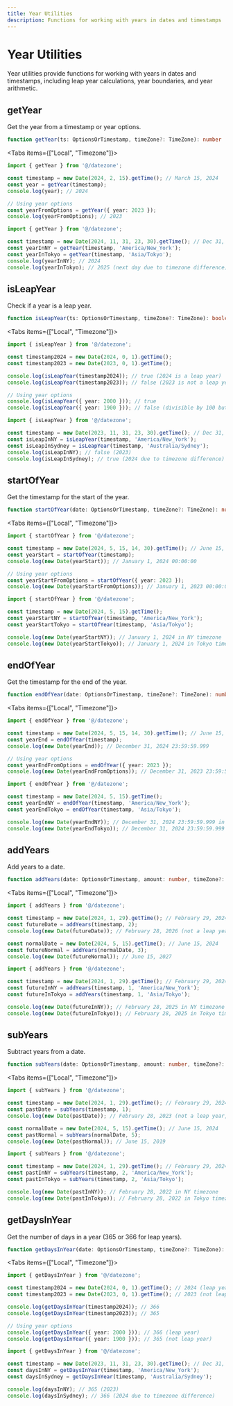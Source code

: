 ```yaml
---
title: Year Utilities
description: Functions for working with years in dates and timestamps
---
```



# Year Utilities

Year utilities provide functions for working with years in dates and timestamps, including leap year calculations, year boundaries, and year arithmetic.

## getYear

Get the year from a timestamp or year options.

```typescript
function getYear(ts: OptionsOrTimestamp, timeZone?: TimeZone): number
```

<Tabs items={["Local", "Timezone"]}>
<Tab value="Local">

```typescript
import { getYear } from '@/datezone';

const timestamp = new Date(2024, 2, 15).getTime(); // March 15, 2024
const year = getYear(timestamp);
console.log(year); // 2024

// Using year options
const yearFromOptions = getYear({ year: 2023 });
console.log(yearFromOptions); // 2023
```

</Tab>
<Tab value="Timezone">

```typescript
import { getYear } from '@/datezone';

const timestamp = new Date(2024, 11, 31, 23, 30).getTime(); // Dec 31, 2024 11:30 PM
const yearInNY = getYear(timestamp, 'America/New_York');
const yearInTokyo = getYear(timestamp, 'Asia/Tokyo');
console.log(yearInNY); // 2024
console.log(yearInTokyo); // 2025 (next day due to timezone difference)
```

</Tab>
</Tabs>

## isLeapYear

Check if a year is a leap year.

```typescript
function isLeapYear(ts: OptionsOrTimestamp, timeZone?: TimeZone): boolean
```

<Tabs items={["Local", "Timezone"]}>
<Tab value="Local">

```typescript
import { isLeapYear } from '@/datezone';

const timestamp2024 = new Date(2024, 0, 1).getTime();
const timestamp2023 = new Date(2023, 0, 1).getTime();

console.log(isLeapYear(timestamp2024)); // true (2024 is a leap year)
console.log(isLeapYear(timestamp2023)); // false (2023 is not a leap year)

// Using year options
console.log(isLeapYear({ year: 2000 })); // true
console.log(isLeapYear({ year: 1900 })); // false (divisible by 100 but not 400)
```

</Tab>
<Tab value="Timezone">

```typescript
import { isLeapYear } from '@/datezone';

const timestamp = new Date(2023, 11, 31, 23, 30).getTime(); // Dec 31, 2023
const isLeapInNY = isLeapYear(timestamp, 'America/New_York');
const isLeapInSydney = isLeapYear(timestamp, 'Australia/Sydney');
console.log(isLeapInNY); // false (2023)
console.log(isLeapInSydney); // true (2024 due to timezone difference)
```

</Tab>
</Tabs>

## startOfYear

Get the timestamp for the start of the year.

```typescript
function startOfYear(date: OptionsOrTimestamp, timeZone?: TimeZone): number
```

<Tabs items={["Local", "Timezone"]}>
<Tab value="Local">

```typescript
import { startOfYear } from '@/datezone';

const timestamp = new Date(2024, 5, 15, 14, 30).getTime(); // June 15, 2024 2:30 PM
const yearStart = startOfYear(timestamp);
console.log(new Date(yearStart)); // January 1, 2024 00:00:00

// Using year options
const yearStartFromOptions = startOfYear({ year: 2023 });
console.log(new Date(yearStartFromOptions)); // January 1, 2023 00:00:00
```

</Tab>
<Tab value="Timezone">

```typescript
import { startOfYear } from '@/datezone';

const timestamp = new Date(2024, 5, 15).getTime();
const yearStartNY = startOfYear(timestamp, 'America/New_York');
const yearStartTokyo = startOfYear(timestamp, 'Asia/Tokyo');

console.log(new Date(yearStartNY)); // January 1, 2024 in NY timezone
console.log(new Date(yearStartTokyo)); // January 1, 2024 in Tokyo timezone
```

</Tab>
</Tabs>

## endOfYear

Get the timestamp for the end of the year.

```typescript
function endOfYear(date: OptionsOrTimestamp, timeZone?: TimeZone): number
```

<Tabs items={["Local", "Timezone"]}>
<Tab value="Local">

```typescript
import { endOfYear } from '@/datezone';

const timestamp = new Date(2024, 5, 15, 14, 30).getTime(); // June 15, 2024 2:30 PM
const yearEnd = endOfYear(timestamp);
console.log(new Date(yearEnd)); // December 31, 2024 23:59:59.999

// Using year options
const yearEndFromOptions = endOfYear({ year: 2023 });
console.log(new Date(yearEndFromOptions)); // December 31, 2023 23:59:59.999
```

</Tab>
<Tab value="Timezone">

```typescript
import { endOfYear } from '@/datezone';

const timestamp = new Date(2024, 5, 15).getTime();
const yearEndNY = endOfYear(timestamp, 'America/New_York');
const yearEndTokyo = endOfYear(timestamp, 'Asia/Tokyo');

console.log(new Date(yearEndNY)); // December 31, 2024 23:59:59.999 in NY timezone
console.log(new Date(yearEndTokyo)); // December 31, 2024 23:59:59.999 in Tokyo timezone
```

</Tab>
</Tabs>

## addYears

Add years to a date.

```typescript
function addYears(date: OptionsOrTimestamp, amount: number, timeZone?: TimeZone): number
```

<Tabs items={["Local", "Timezone"]}>
<Tab value="Local">

```typescript
import { addYears } from '@/datezone';

const timestamp = new Date(2024, 1, 29).getTime(); // February 29, 2024 (leap year)
const futureDate = addYears(timestamp, 2);
console.log(new Date(futureDate)); // February 28, 2026 (not a leap year, so adjusted)

const normalDate = new Date(2024, 5, 15).getTime(); // June 15, 2024
const futureNormal = addYears(normalDate, 3);
console.log(new Date(futureNormal)); // June 15, 2027
```

</Tab>
<Tab value="Timezone">

```typescript
import { addYears } from '@/datezone';

const timestamp = new Date(2024, 1, 29).getTime(); // February 29, 2024
const futureInNY = addYears(timestamp, 1, 'America/New_York');
const futureInTokyo = addYears(timestamp, 1, 'Asia/Tokyo');

console.log(new Date(futureInNY)); // February 28, 2025 in NY timezone
console.log(new Date(futureInTokyo)); // February 28, 2025 in Tokyo timezone
```

</Tab>
</Tabs>

## subYears

Subtract years from a date.

```typescript
function subYears(date: OptionsOrTimestamp, amount: number, timeZone?: TimeZone): number
```

<Tabs items={["Local", "Timezone"]}>
<Tab value="Local">

```typescript
import { subYears } from '@/datezone';

const timestamp = new Date(2024, 1, 29).getTime(); // February 29, 2024 (leap year)
const pastDate = subYears(timestamp, 1);
console.log(new Date(pastDate)); // February 28, 2023 (not a leap year, so adjusted)

const normalDate = new Date(2024, 5, 15).getTime(); // June 15, 2024
const pastNormal = subYears(normalDate, 5);
console.log(new Date(pastNormal)); // June 15, 2019
```

</Tab>
<Tab value="Timezone">

```typescript
import { subYears } from '@/datezone';

const timestamp = new Date(2024, 1, 29).getTime(); // February 29, 2024
const pastInNY = subYears(timestamp, 2, 'America/New_York');
const pastInTokyo = subYears(timestamp, 2, 'Asia/Tokyo');

console.log(new Date(pastInNY)); // February 28, 2022 in NY timezone
console.log(new Date(pastInTokyo)); // February 28, 2022 in Tokyo timezone
```

</Tab>
</Tabs>

## getDaysInYear

Get the number of days in a year (365 or 366 for leap years).

```typescript
function getDaysInYear(date: OptionsOrTimestamp, timeZone?: TimeZone): number
```

<Tabs items={["Local", "Timezone"]}>
<Tab value="Local">

```typescript
import { getDaysInYear } from '@/datezone';

const timestamp2024 = new Date(2024, 0, 1).getTime(); // 2024 (leap year)
const timestamp2023 = new Date(2023, 0, 1).getTime(); // 2023 (not leap year)

console.log(getDaysInYear(timestamp2024)); // 366
console.log(getDaysInYear(timestamp2023)); // 365

// Using year options
console.log(getDaysInYear({ year: 2000 })); // 366 (leap year)
console.log(getDaysInYear({ year: 1900 })); // 365 (not leap year)
```

</Tab>
<Tab value="Timezone">

```typescript
import { getDaysInYear } from '@/datezone';

const timestamp = new Date(2023, 11, 31, 23, 30).getTime(); // Dec 31, 2023
const daysInNY = getDaysInYear(timestamp, 'America/New_York');
const daysInSydney = getDaysInYear(timestamp, 'Australia/Sydney');

console.log(daysInNY); // 365 (2023)
console.log(daysInSydney); // 366 (2024 due to timezone difference)
```

</Tab>
</Tabs> 